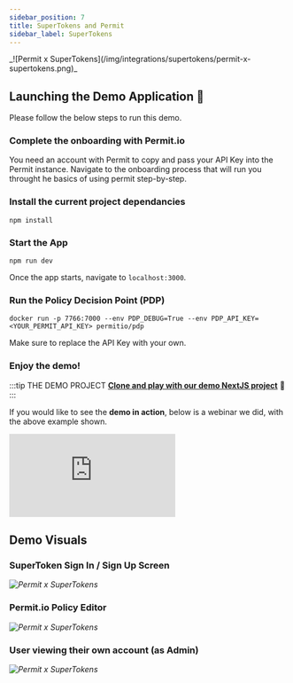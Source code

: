 ```yaml
---
sidebar_position: 7
title: SuperTokens and Permit
sidebar_label: SuperTokens
---
```


<p className="intro-paragraph">_![Permit x SuperTokens](/img/integrations/supertokens/permit-x-supertokens.png)_ </p>

## Launching the Demo Application 🚀

Please follow the below steps to run this demo.

### Complete the onboarding with Permit.io

You need an account with Permit to copy and pass your API Key into the Permit instance.
Navigate to the onboarding process that will run you throught he basics of using permit step-by-step.

### Install the current project dependancies

```
npm install
```

### Start the App

```
npm run dev
```

Once the app starts, navigate to `localhost:3000`.

### Run the Policy Decision Point (PDP)

```
docker run -p 7766:7000 --env PDP_DEBUG=True --env PDP_API_KEY=<YOUR_PERMIT_API_KEY> permitio/pdp
```

Make sure to replace the API Key with your own.

### Enjoy the demo!

:::tip THE DEMO PROJECT
**[Clone and play with our demo NextJS project](https://github.com/filipermit/permit-x-supertokens)** 🚀
:::

If you would like to see the **demo in action**, below is a webinar we did, with the above example shown.

<div className="video-container">
	<iframe
		src="https://www.youtube.com/embed/6KaA_Jgj1LI"
		title="YouTube video player"
		frameBorder="0"
		allow="accelerometer; autoplay; clipboard-write; encrypted-media; gyroscope; picture-in-picture"
		allowFullScreen
	></iframe>
</div>

## Demo Visuals

### SuperToken Sign In / Sign Up Screen

_![Permit x SuperTokens](/img/integrations/supertokens/supertokens-1.png)_

### Permit.io Policy Editor

_![Permit x SuperTokens](/img/updated/supertokens/supertokens-1.png)_

### User viewing their own account (as Admin)

_![Permit x SuperTokens](/img/integrations/supertokens/supertokens-3.png)_
